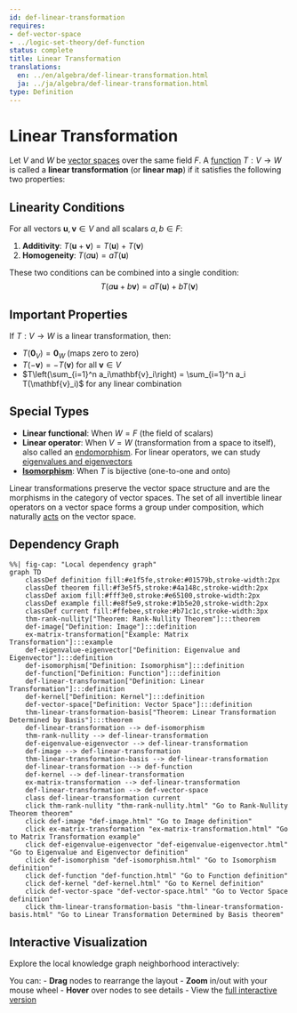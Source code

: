 ```yaml
---
id: def-linear-transformation
requires:
- def-vector-space
- ../logic-set-theory/def-function
status: complete
title: Linear Transformation
translations:
  en: ../en/algebra/def-linear-transformation.html
  ja: ../ja/algebra/def-linear-transformation.html
type: Definition
---
```


# Linear Transformation {#def-linear-transformation}

Let $V$ and $W$ be [vector spaces](def-vector-space.qmd) over the same field $F$. A [function](../logic-set-theory/def-function.qmd) $T: V \to W$ is called a **linear transformation** (or **linear map**) if it satisfies the following two properties:

## Linearity Conditions

For all vectors $\mathbf{u}, \mathbf{v} \in V$ and all scalars $a, b \in F$:

1. **Additivity**: $T(\mathbf{u} + \mathbf{v}) = T(\mathbf{u}) + T(\mathbf{v})$
2. **Homogeneity**: $T(a\mathbf{u}) = aT(\mathbf{u})$

These two conditions can be combined into a single condition:
$$T(a\mathbf{u} + b\mathbf{v}) = aT(\mathbf{u}) + bT(\mathbf{v})$$

## Important Properties

If $T: V \to W$ is a linear transformation, then:

- $T(\mathbf{0}_V) = \mathbf{0}_W$ (maps zero to zero)
- $T(-\mathbf{v}) = -T(\mathbf{v})$ for all $\mathbf{v} \in V$
- $T\left(\sum_{i=1}^n a_i\mathbf{v}_i\right) = \sum_{i=1}^n a_i T(\mathbf{v}_i)$ for any linear combination

## Special Types

- **Linear functional**: When $W = F$ (the field of scalars)
- **Linear operator**: When $V = W$ (transformation from a space to itself), also called an [endomorphism](def-endomorphism.qmd). For linear operators, we can study [eigenvalues and eigenvectors](def-eigenvalue-eigenvector.qmd)
- **[Isomorphism](def-isomorphism.qmd)**: When $T$ is bijective (one-to-one and onto)

Linear transformations preserve the vector space structure and are the morphisms in the category of vector spaces. The set of all invertible linear operators on a vector space forms a group under composition, which naturally [acts](def-group-action.qmd) on the vector space.

## Dependency Graph

```mermaid
%%| fig-cap: "Local dependency graph"
graph TD
    classDef definition fill:#e1f5fe,stroke:#01579b,stroke-width:2px
    classDef theorem fill:#f3e5f5,stroke:#4a148c,stroke-width:2px
    classDef axiom fill:#fff3e0,stroke:#e65100,stroke-width:2px
    classDef example fill:#e8f5e9,stroke:#1b5e20,stroke-width:2px
    classDef current fill:#ffebee,stroke:#b71c1c,stroke-width:3px
    thm-rank-nullity["Theorem: Rank-Nullity Theorem"]:::theorem
    def-image["Definition: Image"]:::definition
    ex-matrix-transformation["Example: Matrix Transformation"]:::example
    def-eigenvalue-eigenvector["Definition: Eigenvalue and Eigenvector"]:::definition
    def-isomorphism["Definition: Isomorphism"]:::definition
    def-function["Definition: Function"]:::definition
    def-linear-transformation["Definition: Linear Transformation"]:::definition
    def-kernel["Definition: Kernel"]:::definition
    def-vector-space["Definition: Vector Space"]:::definition
    thm-linear-transformation-basis["Theorem: Linear Transformation Determined by Basis"]:::theorem
    def-linear-transformation --> def-isomorphism
    thm-rank-nullity --> def-linear-transformation
    def-eigenvalue-eigenvector --> def-linear-transformation
    def-image --> def-linear-transformation
    thm-linear-transformation-basis --> def-linear-transformation
    def-linear-transformation --> def-function
    def-kernel --> def-linear-transformation
    ex-matrix-transformation --> def-linear-transformation
    def-linear-transformation --> def-vector-space
    class def-linear-transformation current
    click thm-rank-nullity "thm-rank-nullity.html" "Go to Rank-Nullity Theorem theorem"
    click def-image "def-image.html" "Go to Image definition"
    click ex-matrix-transformation "ex-matrix-transformation.html" "Go to Matrix Transformation example"
    click def-eigenvalue-eigenvector "def-eigenvalue-eigenvector.html" "Go to Eigenvalue and Eigenvector definition"
    click def-isomorphism "def-isomorphism.html" "Go to Isomorphism definition"
    click def-function "def-function.html" "Go to Function definition"
    click def-kernel "def-kernel.html" "Go to Kernel definition"
    click def-vector-space "def-vector-space.html" "Go to Vector Space definition"
    click thm-linear-transformation-basis "thm-linear-transformation-basis.html" "Go to Linear Transformation Determined by Basis theorem"
```

## Interactive Visualization

Explore the local knowledge graph neighborhood interactively:

::: {.graph-viz data-id="def-linear-transformation" data-width="700" data-height="500"}
:::

You can:
- **Drag** nodes to rearrange the layout
- **Zoom** in/out with your mouse wheel
- **Hover** over nodes to see details
- View the [full interactive version](../../output/interactive/en/def-linear-transformation.html){target="_blank"}
